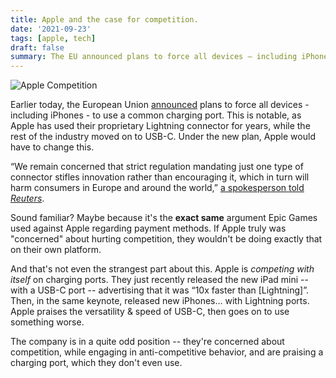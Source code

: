 ```yaml
---
title: Apple and the case for competition.
date: '2021-09-23'
tags: [apple, tech]
draft: false
summary: The EU announced plans to force all devices – including iPhones – to use a common charging port.
---
```


<img class="inline" src="/static/images/Blog/apple-competition.jpg" alt="Apple Competition" />

Earlier today, the European Union [announced](https://www.theverge.com/2021/9/23/22626723/eu-commission-universal-charger-usb-c-micro-lightning-connector-smartphones) plans to force all devices - including iPhones - to use a common charging port. This is notable, as Apple has used their proprietary Lightning connector for years, while the rest of the industry moved on to USB-C. Under the new plan, Apple would have to change this.

“We remain concerned that strict regulation mandating just one type of connector stifles innovation rather than encouraging it, which in turn will harm consumers in Europe and around the world,” [a spokesperson told _Reuters_](https://www.reuters.com/business/media-telecom/eu-plans-one-mobile-charging-port-all-setback-apple-2021-09-23/).

Sound familiar? Maybe because it's the **exact same** argument Epic Games used against Apple regarding payment methods. If Apple truly was "concerned" about hurting competition, they wouldn't be doing exactly that on their own platform.

And that's not even the strangest part about this. Apple is _competing with itself_ on charging ports. They just recently released the new iPad mini -- with a USB-C port -- advertising that it was “10x faster than \[Lightning\]”. Then, in the same keynote, released new iPhones… with Lightning ports. Apple praises the versatility & speed of USB-C, then goes on to use something worse.

The company is in a quite odd position -- they're concerned about competition, while engaging in anti-competitive behavior, and are praising a charging port, which they don't even use.

